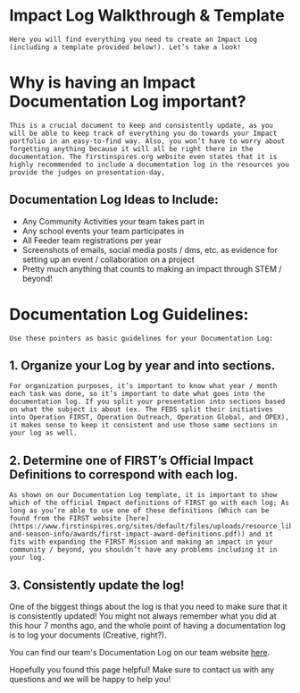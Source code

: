 # Impact Log Walkthrough & Template
	Here you will find everything you need to create an Impact Log (including a template provided below!). Let’s take a look!

# Why is having an Impact Documentation Log important?
	This is a crucial document to keep and consistently update, as you will be able to keep track of everything you do towards your Impact portfolio in an easy-to-find way. Also, you won’t have to worry about forgetting anything because it will all be right there in the documentation. The firstinspires.org website even states that it is highly recommended to include a documentation log in the resources you provide the judges on presentation-day, 

## Documentation Log Ideas to Include:
- Any Community Activities your team takes part in
- Any school events your team participates in
- All Feeder team registrations per year
- Screenshots of emails, social media posts / dms, etc. as evidence for setting up an event / collaboration on a project
- Pretty much anything that counts to making an impact through STEM / beyond!

# Documentation Log Guidelines:
	Use these pointers as basic guidelines for your Documentation Log:

## 1. Organize your Log by year and into sections.
	For organization purposes, it’s important to know what year / month each task was done, so it’s important to date what goes into the documentation log. If you split your presentation into sections based on what the subject is about (ex. The FEDS split their initiatives into Operation FIRST, Operation Outreach, Operation Global, and OPEX), it makes sense to keep it consistent and use those same sections in your log as well.

## 2. Determine one of FIRST’s Official Impact Definitions to correspond with each log.
	As shown on our Documentation Log template, it is important to show which of the official Impact definitions of FIRST go with each log; As long as you’re able to use one of these definitions (Which can be found from the FIRST website [here](https://www.firstinspires.org/sites/default/files/uploads/resource_library/frc/game-and-season-info/awards/first-impact-award-definitions.pdf)) and it fits with expanding the FIRST Mission and making an impact in your community / beyond, you shouldn’t have any problems including it in your log.

## 3. Consistently update the log!
One of the biggest things about the log is that you need to make sure that it is consistently updated! You might not always remember what you did at this hour 7 months ago, and the whole point of having a documentation log is to log your documents (Creative, right?).

You can find our team's Documentation Log on our team website [here](https://feds201.com/).

Hopefully you found this page helpful! Make sure to contact us with any questions and we will be happy to help you!